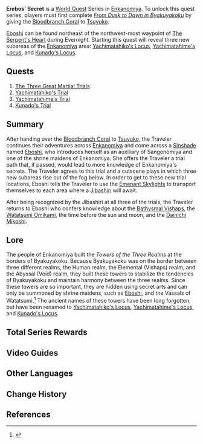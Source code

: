 {{Chapter Infobox
|type          = World
|region        = Inazuma
|worldQuestReq = [[From Dusk to Dawn in Byakuyakoku]]
}}
'''Erebos' Secret''' is a [[World Quest]] Series in [[Enkanomiya]]. To unlock this quest series, players must first complete ''[[From Dusk to Dawn in Byakuyakoku]]'' by giving the [[Bloodbranch Coral]] to [[Tsuyuko]].

[[Eboshi]] can be found northeast of the northwest-most waypoint of [[The Serpent's Heart]] during Evernight. Starting this quest will reveal three new subareas of the [[Enkanomiya]] area: [[Yachimatahiko's Locus]], [[Yachimatahime's Locus]], and [[Kunado's Locus]].

==Quests==
# [[The Three Great Martial Trials]]
# [[Yachimatahiko's Trial]]
# [[Yachimatahime's Trial]]
# [[Kunado's Trial]]

==Summary==
After handing over the [[Bloodbranch Coral]] to [[Tsuyuko]], the Traveler continues their adventures across [[Enkanomiya]] and come across a [[Sinshade]] named [[Eboshi]], who introduces herself as an auxiliary of Sangonomiya and one of the shrine maidens of Enkanomiya. She offers the Traveler a trial path that, if passed, would lead to more knowledge of Enkanomiya's secrets. The Traveler agrees to this trial and a cutscene plays in which three new subareas rise out of the fog below. In order to get to these new trial locations, Eboshi tells the Traveler to use the [[The Emanant Skylight|Emanant Skylights]] to transport themselves to each area where a [[Jibashiri]] will await.

After being recognized by the Jibashiri at all three of the trials, the Traveler returns to Eboshi who confers knowledge about the [[Bathysmal Vishaps]], the [[Watatsumi Omikami]], the time before the sun and moon, and the [[Dainichi Mikoshi]].

==Lore==
The people of Enkanomiya built the ''Towers of the Three Realms'' at the borders of Byakuyakoku. Because Byakuyakoku was on the border between three different realms, the Human realm, the Elemental (Vishaps) realm, and the Abyssal (Void) realm, they built these towers to stabilize the tendencies of Byakuyakoku and maintain harmony between the three realms. Since these towers are so important, they are hidden using secret arts and can only be summoned by shrine maidens, such as [[Eboshi]], and the Vassals of Watatsumi.<ref>{{Ref/Book|The Byakuyakoku Collection|3}}</ref> The ancient names of these towers have been long forgotten, but have been renamed to [[Yachimatahiko's Locus]], [[Yachimatahime's Locus]], and [[Kunado's Locus]].

==Total Series Rewards==
{{Event Rewards
|type = Quest
|Adventure EXP =  350
|Mora = 30,000
|Primogem = 40
|Hero's Wit = 3
|Mystic Enhancement Ore = 6
|sort = Adventure EXP,Primogem,Hero's Wit,Mystic Enhancement Ore,Mora
}}

==Video Guides==
{{EVT
|video1   = https://youtu.be/wMDOfxUYHb4
|caption1 = Erebos' Secret Guide
}}

==Other Languages==
{{Other Languages
|en      = Erebos' Secret
|zhs     = 厄瑞玻斯的秘密
|zhs_rm  = È'ruìbōsī de Mìmì
|zht     = 厄瑞玻斯的秘密
|zht_rm  = È'ruìbōsī de Mìmì
|zh_tl   = Erebos' Secret
|ja      = エレボスの秘密
|ja_rm   = Erebosu no Himitsu
|ja_tl   = Erebos' Secret
|ko      = 에레보스의 비밀
|ko_rm   = Ereboseu-ui Bimil
|ko_tl   = Erebos' Secret
|es      = El secreto de Érebo
|es_tl   = Erebos' Secret
|fr      = Le secret d'Erebos
|fr_tl   = Erebos' Secret
|ru      = Тайна Эреба
|ru_tl   = Erebos' Secret
|th      = ความลับของ Erebos
|th_rm   = Khwamlap khong Erebos
|th_tl   = Erebos' Secret
|vi      = Bí Mật Của Erebos
|vi_tl   = 
|de      = Erebos’ Geheimnis
|de_tl   = Erebos' Secret
|id      = Rahasia Erebos
|id_tl   = Erebos' Secret
|pt      = Segredo de Erebos
|pt_tl   = Erebos' Secret
}}

==Change History==
{{Change History|2.4}}

==References==
{{Reflist}}